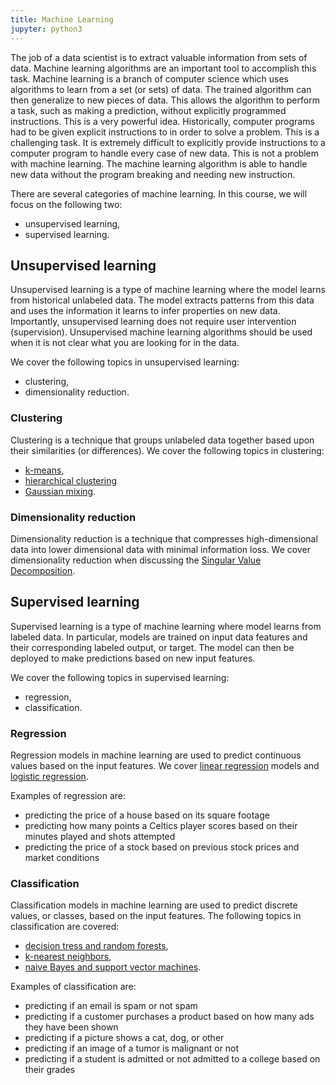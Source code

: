 ```yaml
---
title: Machine Learning
jupyter: python3
---
```


The job of a data scientist is to extract valuable information from sets of data. Machine learning algorithms are an important tool to accomplish this task. Machine learning is a branch of computer science which uses algorithms to learn from a set (or sets) of data. The trained algorithm can then generalize to new pieces of data. This allows the algorithm to perform a task, such as making a prediction, without explicitly programmed instructions. This is a very powerful idea. Historically, computer programs had to be given explicit instructions to in order to solve a problem. This is a challenging task. It is extremely difficult to explicitly provide instructions to a computer program to handle every case of new data. This is not a problem with machine learning. The machine learning algorithm is able to handle new data without the program breaking and needing new instruction.

There are several categories of machine learning. In this course, we will focus on the following two:

- unsupervised learning,
- supervised learning.

## Unsupervised learning

Unsupervised learning is a type of machine learning where the model learns from historical unlabeled data. The model extracts patterns from this data and uses the information it learns to infer properties on new data. Importantly, unsupervised learning does not require user intervention (supervision). Unsupervised machine learning algorithms should be used when it is not clear what you are looking for in the data. 

We cover the following topics in unsupervised learning:

- clustering,
- dimensionality reduction.

### Clustering

Clustering is a technique that groups unlabeled data together based upon their similarities (or differences). We cover the following topics in clustering:

- [k-means](06-Clustering-I-kmeans.qmd),
- [hierarchical clustering](08-Clustering-III-hierarchical.qmd)
- [Gaussian mixing](09-Clustering-IV-GMM-EM.qmd).

### Dimensionality reduction

Dimensionality reduction is a technique that compresses high-dimensional data into lower dimensional data with minimal information loss. We cover dimensionality reduction when discussing the [Singular Value Decomposition](11-Dimensionality-Reduction-SVD-II.qmd).

## Supervised learning

Supervised learning is a type of machine learning where model learns from labeled data. In particular, models are trained on input data features and their corresponding labeled output, or target. The model can then be deployed to make predictions based on new input features.

We cover the following topics in supervised learning:

- regression,
- classification.

### Regression

Regression models in machine learning are used to predict continuous values based on the input features. We cover [linear regression](17-Regression-I-Linear.qmd) models and [logistic regression](18-Regression-II-Logistic.qmd).

Examples of regression are:

- predicting the price of a house based on its square footage
- predicting how many points a Celtics player scores based on their minutes played and shots attempted
- predicting the price of a stock based on previous stock prices and market conditions

### Classification

Classification models in machine learning are used to predict discrete values, or classes, based on the input features. The following topics in classification are covered:

- [decision tress and random forests](14-Classification-I-Decision-Trees.qmd),
- [k-nearest neighbors](15-Classification-II-kNN.qmd),
- [naive Bayes and support vector machines](16-Classification-III-NB-SVM.qmd).

Examples of classification are:

- predicting if an email is spam or not spam
- predicting if a customer purchases a product based on how many ads they have been shown
- predicting if a picture shows a cat, dog, or other 
- predicting if an image of a tumor is malignant or not
- predicting if a student is admitted or not admitted to a college based on their grades
